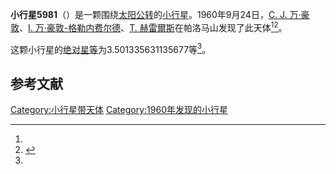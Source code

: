 {{Infobox planet
| bgcolour = #FFFFC0
| name = 5981 Kresilas
| symbol = 
| image = 
| caption = 
| discovery = yes
| discovery_ref = 
| discoverer = [[C._J._万·豪敦|C. J. 万·豪敦]]、[[I._万·豪敦-格勒内费尔德|I. 万·豪敦-格勒内费尔德]]、[[T._赫雷爾斯|T. 赫雷爾斯]]
| discovery_site = [[帕洛马山|帕洛马山]] 
| discovered = 1960年9月24日
| designations = yes
| mp_name = 
| named_after = 
| alt_names = 2140 P-L/ 1983 SU / 1992 SX2
| mp_category = [[主带小行星|主带小行星]]
| orbit_ref = <ref name="a">[http://ssd.jpl.nasa.gov/sbdb.cgi?sstr=5981 5981 Kresilas] {{Wayback|url=http://ssd.jpl.nasa.gov/sbdb.cgi?sstr=5981 |date=20201124022642 }}，小行星數據庫瀏覽器（JPL Small-Body Database Browser）－[[美国国家航空航天局|美国国家航空航天局]]喷气推进实验室</ref>
| epoch = 2456400.5 (2013年4月18日更新)
| aphelion = {{convert|3.372052141076324|AU|km|3|abbr=on|lk=out}}
| perihelion = {{convert|2.150322786611911|AU|km|3|abbr=on}}
| semimajor = {{convert|2.761187463844118|AU|km|3|abbr=on}}
| eccentricity = 0.221232598
| period = 1675.877485 [[日|日]]<br />4.59[[儒略年|儒略年]]
| avg_speed = 
| inclination = 10.33168892946559
| asc_node = 354.7981374951066
| mean_anomaly = 
| arg_peri = 3.501335631135677
| satellites = 
| physical_characteristics = yes
| dimensions = 
| mass = 
| density = 
| surface_grav = 
| escape_velocity = 
| sidereal_day = 
| axial_tilt = 
| pole_ecliptic_lat = 
| pole_ecliptic_lon = 
| albedo = 
| temperatures= 
| temp_name1 = 
| mean_temp_1 = 
| max_temp_1 = 
| temp_name2 = 
| max_temp_2 = 
| spectral_type = 
| abs_magnitude = 3.501335631135677
}}

'''小行星5981'''（{{lang-en|5981 Kresilas}}）是一颗围绕[[太阳|太阳]][[公转|公转]]的[[小行星|小行星]]。1960年9月24日，[[C._J._万·豪敦|C. J. 万·豪敦]]、[[I._万·豪敦-格勒内费尔德|I. 万·豪敦-格勒内费尔德]]、[[T._赫雷爾斯|T. 赫雷爾斯]]在帕洛马山发现了此天体<ref name="a" /><ref>{{cite news|title=小行星列表|url=http://cfa-www.harvard.edu/iau/lists/NumberedMPs.txt|accessdate=2013-07-08|newspaper=哈佛大学|archive-date=2008-05-17|archive-url=https://web.archive.org/web/20080517010638/http://cfa-www.harvard.edu/iau/lists/NumberedMPs.txt|dead-url=no}}</ref>。

这颗小行星的[[绝对星等|绝对星等]]为3.501335631135677等<ref name="a" />。

==参考文献==
{{reflist}}
{{Minor Planet Number|[[小行星5980|小行星5980]]|[[小行星5982|小行星5982]]}}

{{小天体}}

[[Category:小行星带天体|Category:小行星带天体]]
[[Category:1960年发现的小行星|Category:1960年发现的小行星]]

{{asteroid-stub}}